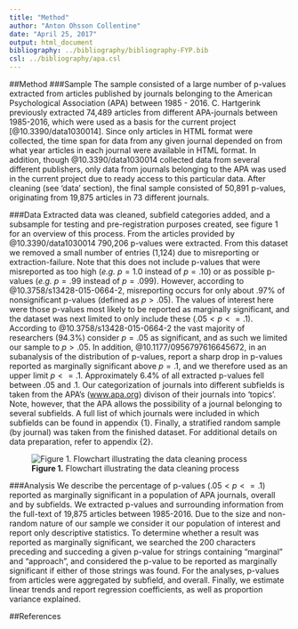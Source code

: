 ---
title: "Method"
author: "Anton Ohsson Collentine"
date: "April 25, 2017"
output: html_document
bibliography: ../bibliography/bibliography-FYP.bib
csl: ../bibliography/apa.csl
---

##Method
###Sample
The sample consisted of a large number of p-values extracted from articles published by journals belonging to the American Psychological Association (APA) between 1985 - 2016. C. Hartgerink previously extracted 74,489 articles from different APA-journals between 1985-2016, which were used as a basis for the current project [@10.3390/data1030014]. Since only articles in HTML format were collected, the time span for data from any given journal depended on from what year articles in each journal were available in HTML format. In addition, though @10.3390/data1030014 collected data from several different publishers, only data from journals belonging to the APA was used in the current project due to ready access to this particular data. After cleaning (see 'data' section), the final sample consisted of 50,891 p-values, originating from 19,875 articles in 73 different journals.

###Data
Extracted data was cleaned, subfield categories added, and a subsample for testing and pre-registration purposes created, see figure 1 for an overview of this process. From the articles provided by @10.3390/data1030014 790,206 p-values were extracted. From this dataset we removed a small number of entries (1,124) due to misreporting or extraction-failure. Note that this does not include p-values that were misreported as too high (_e.g._ $p = 1.0$ instead of $p = .10$) or as possible p-values (_e.g._ $p = .99$ instead of $p = .099$). However, according to @10.3758/s13428-015-0664-2, misreporting occurs for only about .97% of nonsignificant p-values (defined as $p > .05$). The values of interest here were those p-values most likely to be reported as marginally significant, and the dataset was next limited to only include these ($.05 < p <= .1$). According to @10.3758/s13428-015-0664-2 the vast majority of researchers (94.3%) consider $p = .05$ as significant, and as such we limited our sample to $p > .05$. In addition, @10.1177/0956797616645672, in an subanalysis of the distribution of p-values, report a sharp drop in p-values reported as marginally significant above $p = .1$, and we therefore used as an upper limit $p <= .1$. Approximately 6.4% of all extracted p-values fell between .05 and .1. Our categorization of journals into different subfields is taken from the APA's ([www.apa.org](www.apa.org)) divison of their journals into 'topics'. Note, however, that the APA allows the possibility of a journal belonging to several subfields. A full list of which journals were included in which subfields can be found in appendix {1}. Finally, a stratified random sample (by journal) was taken from the finished dataset. For additional details on data preparation, refer to appendix {2}.

![**Figure 1.** Flowchart illustrating the data cleaning process](C:/Users/Anton/Dropbox/Tilburg/FYP/flowchart_marginal.png)

###Analysis
We describe the percentage of p-values ($.05 < p <= .1$) reported as marginally significant in a population of APA journals, overall and by subfields. We extracted p-values and surrounding information from the full-text of 19,875 articles between 1985-2016. Due to the size and non-random nature of our sample we consider it our population of interest and report only descriptive statistics. To determine whether a result was reported as marginally significant, we searched the 200 characters preceding and succeding a given p-value for strings containing "marginal" and "approach", and considered the p-value to be reported as marginally significant if either of those strings was found. For the analyses, p-values from articles were aggregated by subfield, and overall. Finally, we estimate linear trends and report regression coefficients, as well as proportion variance explained.

##References

